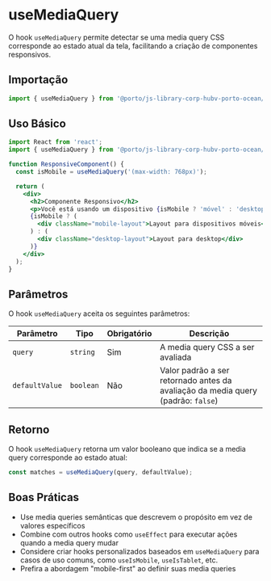 

<Meta title="Hooks/UseMediaQuery" />

# useMediaQuery

O hook `useMediaQuery` permite detectar se uma media query CSS corresponde ao estado atual da tela, facilitando a criação de componentes responsivos.

## Importação

```jsx
import { useMediaQuery } from '@porto/js-library-corp-hubv-porto-ocean/hooks';
```

## Uso Básico

```jsx
import React from 'react';
import { useMediaQuery } from '@porto/js-library-corp-hubv-porto-ocean/hooks';

function ResponsiveComponent() {
  const isMobile = useMediaQuery('(max-width: 768px)');

  return (
    <div>
      <h2>Componente Responsivo</h2>
      <p>Você está usando um dispositivo {isMobile ? 'móvel' : 'desktop'}</p>
      {isMobile ? (
        <div className="mobile-layout">Layout para dispositivos móveis</div>
      ) : (
        <div className="desktop-layout">Layout para desktop</div>
      )}
    </div>
  );
}
```

## Parâmetros

O hook `useMediaQuery` aceita os seguintes parâmetros:

| Parâmetro | Tipo | Obrigatório | Descrição |
|-----------|------|-------------|-----------|
| `query` | `string` | Sim | A media query CSS a ser avaliada |
| `defaultValue` | `boolean` | Não | Valor padrão a ser retornado antes da avaliação da media query (padrão: `false`) |

## Retorno

O hook `useMediaQuery` retorna um valor booleano que indica se a media query corresponde ao estado atual:

```jsx
const matches = useMediaQuery(query, defaultValue);
```



## Boas Práticas

- Use media queries semânticas que descrevem o propósito em vez de valores específicos
- Combine com outros hooks como `useEffect` para executar ações quando a media query mudar
- Considere criar hooks personalizados baseados em `useMediaQuery` para casos de uso comuns, como `useIsMobile`, `useIsTablet`, etc.
- Prefira a abordagem "mobile-first" ao definir suas media queries

